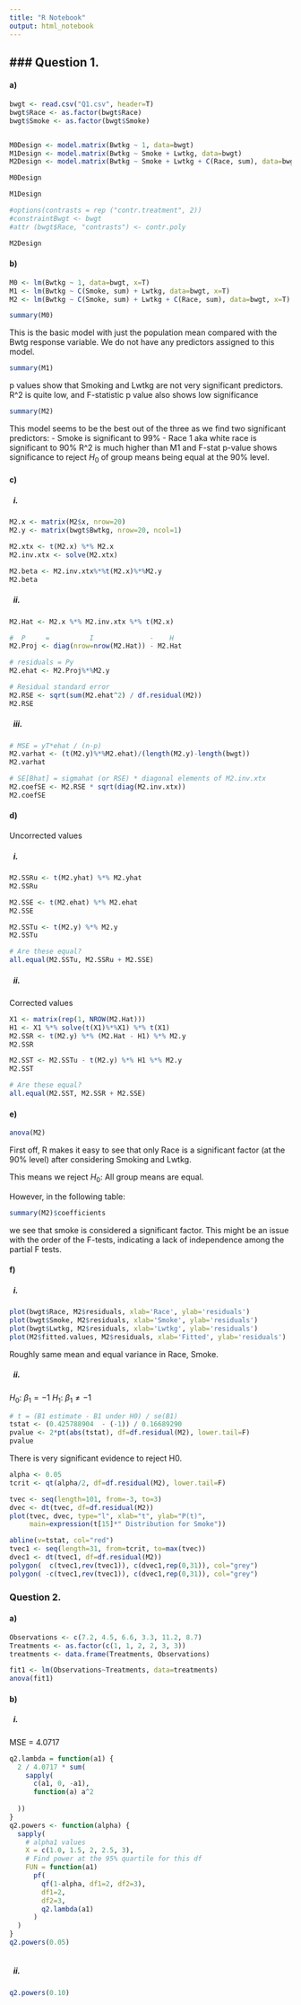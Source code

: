 ```yaml
---
title: "R Notebook"
output: html_notebook
---
```


### Question 1.
----
#### a)

```r

bwgt <- read.csv("Q1.csv", header=T)
bwgt$Race <- as.factor(bwgt$Race)
bwgt$Smoke <- as.factor(bwgt$Smoke)


M0Design <- model.matrix(Bwtkg ~ 1, data=bwgt)
M1Design <- model.matrix(Bwtkg ~ Smoke + Lwtkg, data=bwgt)
M2Design <- model.matrix(Bwtkg ~ Smoke + Lwtkg + C(Race, sum), data=bwgt, x=T)

M0Design

```

```r
M1Design
```

```r
#options(contrasts = rep ("contr.treatment", 2))  
#constraintBwgt <- bwgt
#attr (bwgt$Race, "contrasts") <- contr.poly

M2Design
```

#### b)
```r
M0 <- lm(Bwtkg ~ 1, data=bwgt, x=T)
M1 <- lm(Bwtkg ~ C(Smoke, sum) + Lwtkg, data=bwgt, x=T)
M2 <- lm(Bwtkg ~ C(Smoke, sum) + Lwtkg + C(Race, sum), data=bwgt, x=T)

summary(M0)
```

This is the basic model with just the population mean compared with the Bwtg response variable. We do not have any predictors assigned to this model.


```r
summary(M1)
```

p values show that Smoking and Lwtkg are not very significant predictors.
R^2 is quite low, and F-statistic p value also shows low significance


```r
summary(M2)
```

This model seems to be the best out of the three as we find two significant predictors:
 - Smoke is significant to 99%
 - Race 1 aka white race is significant to 90%
R^2 is much higher than M1 and F-stat p-value shows significance to reject $H_0$ of group means being equal at the 90% level.

#### c)  

##### &ensp;i.
```r
M2.x <- matrix(M2$x, nrow=20)
M2.y <- matrix(bwgt$Bwtkg, nrow=20, ncol=1)

M2.xtx <- t(M2.x) %*% M2.x
M2.inv.xtx <- solve(M2.xtx)

M2.beta <- M2.inv.xtx%*%t(M2.x)%*%M2.y
M2.beta

```

##### &ensp;ii.
```r
M2.Hat <- M2.x %*% M2.inv.xtx %*% t(M2.x)

#  P     =          I              -    H
M2.Proj <- diag(nrow=nrow(M2.Hat)) - M2.Hat

# residuals = Py
M2.ehat <- M2.Proj%*%M2.y

# Residual standard error
M2.RSE <- sqrt(sum(M2.ehat^2) / df.residual(M2))
M2.RSE
```


##### &ensp;iii.
```r
# MSE = yT*ehat / (n-p)
M2.varhat <- (t(M2.y)%*%M2.ehat)/(length(M2.y)-length(bwgt))
M2.varhat

# SE[Bhat] = sigmahat (or RSE) * diagonal elements of M2.inv.xtx
M2.coefSE <- M2.RSE * sqrt(diag(M2.inv.xtx))
M2.coefSE
```



#### d)

Uncorrected values

##### &ensp;i.
```r
M2.SSRu <- t(M2.yhat) %*% M2.yhat
M2.SSRu
```

```r
M2.SSE <- t(M2.ehat) %*% M2.ehat
M2.SSE
```


```r
M2.SSTu <- t(M2.y) %*% M2.y
M2.SSTu

# Are these equal?
all.equal(M2.SSTu, M2.SSRu + M2.SSE)
```

##### &ensp;ii.

Corrected values

```r
X1 <- matrix(rep(1, NROW(M2.Hat)))
H1 <- X1 %*% solve(t(X1)%*%X1) %*% t(X1)
M2.SSR <- t(M2.y) %*% (M2.Hat - H1) %*% M2.y
M2.SSR
```

```r
M2.SST <- M2.SSTu - t(M2.y) %*% H1 %*% M2.y
M2.SST

# Are these equal?
all.equal(M2.SST, M2.SSR + M2.SSE)
```

#### e)

```r
anova(M2)
```

First off, R makes it easy to see that only Race is a significant factor  (at the 90% level) after considering Smoking and Lwtkg.

This means we reject $H_0$: All group means are equal.


However, in the following table:

```r
summary(M2)$coefficients
```

we see that smoke is considered a significant factor. This might be an issue with the order of the F-tests, indicating a lack of independence among the partial F tests.

#### f)

##### &ensp;i.
```r
plot(bwgt$Race, M2$residuals, xlab='Race', ylab='residuals')
plot(bwgt$Smoke, M2$residuals, xlab='Smoke', ylab='residuals')
plot(bwgt$Lwtkg, M2$residuals, xlab='Lwtkg', ylab='residuals')
plot(M2$fitted.values, M2$residuals, xlab='Fitted', ylab='residuals')
```


Roughly same mean and equal variance in Race, Smoke.


##### &ensp;ii.

$H_0$: $\beta_1 = -1$
$H_1$: $\beta_1 \neq -1$

```r
# t = (B1 estimate - B1 under H0) / se(B1)
tstat <- (0.425788904  - (-1)) / 0.16689290
pvalue <- 2*pt(abs(tstat), df=df.residual(M2), lower.tail=F)
pvalue
```

There is very significant evidence to reject H0.

```r
alpha <- 0.05
tcrit <- qt(alpha/2, df=df.residual(M2), lower.tail=F)

tvec <- seq(length=101, from=-3, to=3)
dvec <- dt(tvec, df=df.residual(M2))
plot(tvec, dvec, type="l", xlab="t", ylab="P(t)",
     main=expression(t[15]*" Distribution for Smoke"))

abline(v=tstat, col="red")
tvec1 <- seq(length=31, from=tcrit, to=max(tvec))
dvec1 <- dt(tvec1, df=df.residual(M2))
polygon(  c(tvec1,rev(tvec1)), c(dvec1,rep(0,31)), col="grey")
polygon( -c(tvec1,rev(tvec1)), c(dvec1,rep(0,31)), col="grey")
```


### Question 2.

#### a)

```r
Observations <- c(7.2, 4.5, 6.6, 3.3, 11.2, 8.7)
Treatments <- as.factor(c(1, 1, 2, 2, 3, 3))
treatments <- data.frame(Treatments, Observations)

fit1 <- lm(Observations~Treatments, data=treatments)
anova(fit1)
```



#### b)

##### &ensp;i.
MSE = 4.0717

```r
q2.lambda = function(a1) {
  2 / 4.0717 * sum(
    sapply(
      c(a1, 0, -a1), 
      function(a) a^2
    
  ))
}
q2.powers <- function(alpha) {
  sapply(
    # alpha1 values
    X = c(1.0, 1.5, 2, 2.5, 3), 
    # Find power at the 95% quartile for this df
    FUN = function(a1) 
      pf(
        qf(1-alpha, df1=2, df2=3), 
        df1=2, 
        df2=3, 
        q2.lambda(a1)
      )
  )
}
q2.powers(0.05)
  
```

##### &ensp;ii.

```r
q2.powers(0.10)
```

